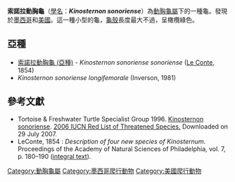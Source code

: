 {{Speciesbox
| image = Kinosternon sonoriense1.jpg
| status = VU
| status_system = IUCN2.3
| genus = Kinosternon
| species = sonoriense
| authority = [[John_Lawrence_LeConte|LeConte]], 1854
| synonyms = 
; [[Kinosternon_sonoriense_sonoriense|Kinosternon sonoriense sonoriense]]
* ''Kinosternum sonoriense'' <small>LeConte, 1854</small>
* ''Kinosternon sonoriense'' <small>Gray, 1856</small>
* ''Cinosternum sonoriense'' <small>Agassiz, 1857</small>
* ''Thyrosternum sonoriense'' <small>Agassiz, 1857</small>
* ''Kinosternum henrici'' <small>LeConte, 1860</small>
* ''Thyrosternum henrici'' <small>Troschel, 1860</small>
* ''Cinosternon henrici'' <small>Strauch, 1862</small>
* ''Cinosternon sonoriense'' <small>Strauch, 1862</small>
* ''Thylosternum sonoriense'' <small>Müller, 1865</small>
* ''Swanka henricii'' <small>Gray, 1870</small> ''([[ex_errore|ex errore]])''
* ''Cinosternum henrici'' <small>Cope, 1875</small>
* ''Swanka henrici'' <small>Boulenger, 1889</small>
* ''Kinosternon sonoriensis'' <small>Bogert & Oliver, 1945</small> ''(ex errore)''
* ''Kinosternon sonorensis'' <small>Weise, 1962</small> ''(ex errore)''
* ''Kinosternon seonoriense'' <small>Berry & Shine, 1980</small> ''(ex errore)''
* ''Kinosternon sonoriense sonoriense'' <small>Iverson, 1981</small>
* ''Kinosternon sonorense sonorense'' <small>Rogner, 1996</small> ''(ex errore)''
; [[Kinosternon_sonoriense_longifemorale|Kinosternon sonoriense longifemorale]]
* ''Kinosternon sonoriense longifemorale'' <small>Iverson, 1981</small>
* ''Kinosternon sonorense longifemorale'' <small>Rogner, 1996</small>
| synonyms_ref=<ref name="Fritz 2007">{{Cite journal | journal = Vertebrate Zoology | title = Checklist of Chelonians of the World | year = 2007 | author = Fritz Uwe | coauthors = Peter Havaš | volume = 57 | issue = 2 | pages = 258–259 | id = ISSN 18640-5755 | url = http://www.cnah.org/pdf_files/851.pdf | archiveurl = https://www.webcitation.org/5v20ztMND?url=http://www.cnah.org/pdf_files/851.pdf | archivedate = 2010-12-17 | accessdate = 29 May 2012 | deadurl = yes }}</ref>
}}

'''索諾拉動胸龜'''（[[學名|學名]]：'''''Kinosternon sonoriense'''''）為[[動胸龜屬|動胸龜屬]]下的一種龜。發現於[[墨西哥|墨西哥]]和[[美國|美國]]。這一種小型的龜，[[龜殼|龜殼]]長度最大不過{{convert|175|mm}}，呈橄欖綠色。

== 亞種 ==

* [[索諾拉動胸龜_(亞種)|索諾拉動胸龜 (亞種)]] - ''Kinosternon sonoriense sonoriense'' ([[John_Eatton_Le_Conte|Le Conte]], 1854)
* ''Kinosternon sonoriense longifemorale'' (Inverson, 1981)

== 參考文獻 ==
{{Reflist}}

* Tortoise & Freshwater Turtle Specialist Group 1996.  [http://www.iucnredlist.org/search/details.php/11011/all Kinosternon sonoriense].   [http://www.iucnredlist.org 2006 IUCN Red List of Threatened Species.] {{Wayback|url=http://www.iucnredlist.org/ |date=20140627000000 }}  Downloaded on 29 July 2007.
* LeConte, 1854 : ''Description of four new species of Kinosternum''. Proceedings of the Academy of Natural Sciences of Philadelphia, vol. 7, p. 180–190 ([http://www.archive.org/details/proceedingsofac07acaduoft integral text]).

{{commons|Kinosternon sonoriense}}
{{Taxonbar|from=Q304331}}

[[Category:動胸龜屬|Category:動胸龜屬]]
[[Category:墨西哥爬行動物|Category:墨西哥爬行動物]]
[[Category:美國爬行動物|Category:美國爬行動物]]